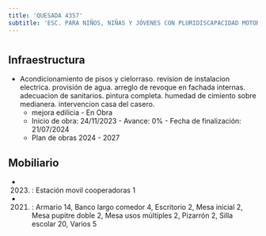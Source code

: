 ```yaml
---
title: 'QUESADA 4357'
subtitle: 'ESC. PARA NIÑOS, NIÑAS Y JÓVENES CON PLURIDISCAPACIDAD MOTORA N° 11 DR. AQUILES GAREISO'
---
```


#
## Infraestructura

* Acondicionamiento de pisos y cielorraso. revision de instalacion electrica.  provisión de agua. arreglo de revoque en fachada internas. adecuacion de sanitarios. pintura completa. humedad de cimiento sobre medianera. intervencion casa del casero. 
    + mejora edilicia - En Obra 
    + Inicio de obra: 24/11/2023 - Avance: 0% - Fecha de finalización: 21/07/2024 
    + Plan de obras 2024 - 2027 






## Mobiliario

*  (2023) : Estación movil cooperadoras 1 

*  (2021) : Armario 14, Banco largo comedor 4, Escritorio 2, Mesa inicial 2, Mesa pupitre doble 2, Mesa usos múltiples 2, Pizarrón 2, Silla escolar 20, Varios 5 



